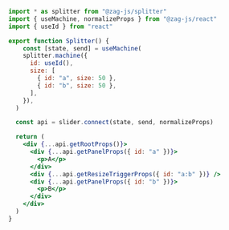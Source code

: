 ```jsx
import * as splitter from "@zag-js/splitter"
import { useMachine, normalizeProps } from "@zag-js/react"
import { useId } from "react"

export function Splitter() {
    const [state, send] = useMachine(
    splitter.machine({
      id: useId(),
      size: [
        { id: "a", size: 50 },
        { id: "b", size: 50 },
      ],
    }),
  )

  const api = slider.connect(state, send, normalizeProps)

  return (
    <div {...api.getRootProps()}>
      <div {...api.getPanelProps({ id: "a" })}>
        <p>A</p>
      </div>
      <div {...api.getResizeTriggerProps({ id: "a:b" })} />
      <div {...api.getPanelProps({ id: "b" })}>
        <p>B</p>
      </div>
    </div>
  )
}
```
